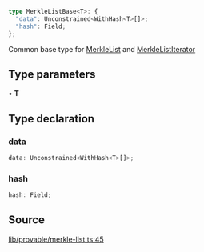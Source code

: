 ```ts
type MerkleListBase<T>: {
  "data": Unconstrained<WithHash<T>[]>;
  "hash": Field;
};
```

Common base type for [MerkleList](../classes/MerkleList.mdx) and [MerkleListIterator](../classes/MerkleListIterator.mdx)

## Type parameters

• **T**

## Type declaration

### data

```ts
data: Unconstrained<WithHash<T>[]>;
```

### hash

```ts
hash: Field;
```

## Source

[lib/provable/merkle-list.ts:45](https://github.com/o1-labs/o1js/blob/1ed4125b454628ef1e3e4d32dd416718a59702b8/src/lib/provable/merkle-list.ts#L45)
